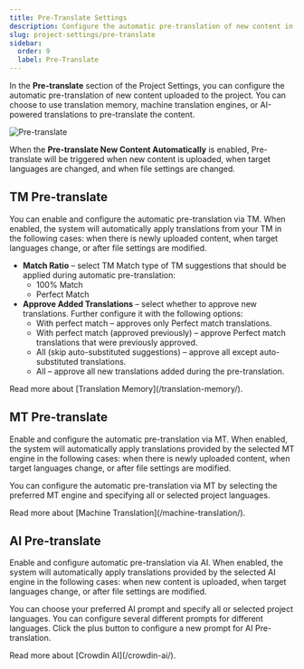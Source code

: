 ```yaml
---
title: Pre-Translate Settings
description: Configure the automatic pre-translation of new content in project
slug: project-settings/pre-translate
sidebar:
  order: 9
  label: Pre-Translate
---
```



In the **Pre-translate** section of the Project Settings, you can configure the automatic pre-translation of new content uploaded to the project. You can choose to use translation memory, machine translation engines, or AI-powered translations to pre-translate the content.

<Image src={preTranslate} alt="Pre-translate" class="width-xl" />

When the **Pre-translate New Content Automatically** is enabled, Pre-translate will be triggered when new content is uploaded, when target languages are changed, and when file settings are changed.

## TM Pre-translate

You can enable and configure the automatic pre-translation via TM. When enabled, the system will automatically apply translations from your TM in the following cases: when there is newly uploaded content, when target languages change, or after file settings are modified.

* **Match Ratio** &ndash; select TM Match type of TM suggestions that should be applied during automatic pre-translation:
  * 100% Match
  * Perfect Match
* **Approve Added Translations** &ndash; select whether to approve new translations. Further configure it with the following options:
  * With perfect match &ndash; approves only Perfect match translations.
  * With perfect match (approved previously) &ndash; approve Perfect match translations that were previously approved.
  * All (skip auto-substituted suggestions) &ndash; approve all except auto-substituted translations.
  * All &ndash; approve all new translations added during the pre-translation.

<ReadMore>
  Read more about [Translation Memory](/translation-memory/).
</ReadMore>

## MT Pre-translate

Enable and configure the automatic pre-translation via MT. When enabled, the system will automatically apply translations provided by the selected MT engine in the following cases: when there is newly uploaded content, when target languages change, or after file settings are modified.

You can configure the automatic pre-translation via MT by selecting the preferred MT engine and specifying all or selected project languages.

<ReadMore>
  Read more about [Machine Translation](/machine-translation/).
</ReadMore>

## AI Pre-translate

Enable and configure automatic pre-translation via AI. When enabled, the system will automatically apply translations provided by the selected AI engine in the following cases: when new content is uploaded, when target languages change, or after file settings are modified.

You can choose your preferred AI prompt and specify all or selected project languages. You can configure several different prompts for different languages. Click the plus <Icon name="mdi:plus" class="inline-icon"/> button to configure a new prompt for AI Pre-translation.

<ReadMore>
  Read more about [Crowdin AI](/crowdin-ai/).
</ReadMore>
